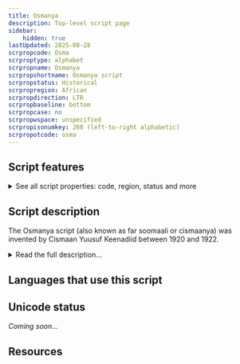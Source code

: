 ```yaml
---
title: Osmanya
description: Top-level script page
sidebar:
    hidden: true
lastUpdated: 2025-08-28
scrpropcode: Osma
scrproptype: alphabet
scrpropname: Osmanya
scrpropshortname: Osmanya script
scrpropstatus: Historical
scrpropregion: African
scrpropdirection: LTR
scrpropbaseline: bottom
scrpropcase: no
scrpropwspace: unspecified
scrpropisonumkey: 260 (left-to-right alphabetic)
scrpropotcode: osma
---
```



## Script features

<details>
<summary> See all script properties: code, region, status and more</summary>
<ScriptInfo />
</details>

## Script description

The Osmanya script (also known as far soomaali or cismaanya) was invented by Cismaan Yuusuf Keenadiid between 1920 and 1922.

<details>
<summary>Read the full description...</summary>It was used sporadically from 1922-1973 for writing the Somali language. It was particularly used from 1961-1969, when it was officially approved alongside the Latin script by the newly democratic government. However, following a military coup in 1969, an intense literacy campaign using only the Latin script saw a sharp decline in Osmanya usage. In 1973 a standardised Latin orthography was adopted as the official script of the Somali language. Osmanya remained in limited use, predominantly in private correspondence and bookkeeping, although it is now considered to be unused except by Somali historians and scholars.

Osmanya is an alphabet, read from left to right, comprising 22 consonant and 8 vowel characters. The phonemic inventory contains 10 vowels - 5 short and 5 long; these are represented in the orthography by using the consonant characters _w_ and _y_ to represent long [u:] and long [i:]. Consonant lengthening ([gemination](/reference/glossary#gemination)) is represented by writing the consonant twice. Decimal digits from 0-9 are also represented in the Osmanya script. Characters are sorted according to the Arabic order.
</details>

## Languages that use this script

<WsList script='Osma' wsMax='5' />

## Unicode status

_Coming soon..._

## Resources

<ScriptResources detailSummary='seemore' />

